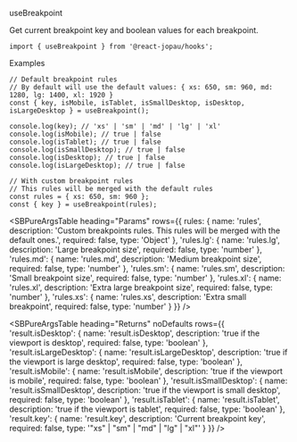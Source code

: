 
<SBTitle>useBreakpoint</SBTitle>

<SBDescription>Get current breakpoint key and boolean values for each breakpoint.</SBDescription>

```tsx dark
import { useBreakpoint } from '@react-jopau/hooks';
```

<SBSubTitle>Examples</SBSubTitle>

```tsx dark
// Default breakpoint rules
// By default will use the default values: { xs: 650, sm: 960, md: 1280, lg: 1400, xl: 1920 }
const { key, isMobile, isTablet, isSmallDesktop, isDesktop, isLargeDesktop } = useBreakpoint();

console.log(key); // 'xs' | 'sm' | 'md' | 'lg' | 'xl'
console.log(isMobile); // true | false
console.log(isTablet); // true | false
console.log(isSmallDesktop); // true | false
console.log(isDesktop); // true | false
console.log(isLargeDesktop); // true | false
```

```tsx dark
// With custom breakpoint rules
// This rules will be merged with the default rules
const rules = { xs: 650, sm: 960 };
const { key } = useBreakpoint(rules);
```

<SBPureArgsTable
  heading="Params"
  rows={{
    rules: {
      name: 'rules',
      description: 'Custom breakpoints rules. This rules will be merged with the default ones.',
      required: false,
      type: 'Object'
    },
    'rules.lg': {
      name: 'rules.lg',
      description: 'Large breakpoint size',
      required: false,
      type: 'number'
    },
    'rules.md': {
      name: 'rules.md',
      description: 'Medium breakpoint size',
      required: false,
      type: 'number'
    },
    'rules.sm': {
      name: 'rules.sm',
      description: 'Small breakpoint size',
      required: false,
      type: 'number'
    },
    'rules.xl': {
      name: 'rules.xl',
      description: 'Extra large breakpoint size',
      required: false,
      type: 'number'
    },
    'rules.xs': {
      name: 'rules.xs',
      description: 'Extra small breakpoint',
      required: false,
      type: 'number'
    }
  }}
/>

<SBPureArgsTable
  heading="Returns"
  noDefaults
  rows={{
    'result.isDesktop': {
      name: 'result.isDesktop',
      description: 'true if the viewport is desktop',
      required: false,
      type: 'boolean'
    },
    'result.isLargeDesktop': {
      name: 'result.isLargeDesktop',
      description: 'true if the viewport is large desktop',
      required: false,
      type: 'boolean'
    },
    'result.isMobile': {
      name: 'result.isMobile',
      description: 'true if the viewport is mobile',
      required: false,
      type: 'boolean'
    },
    'result.isSmallDesktop': {
      name: 'result.isSmallDesktop',
      description: 'true if the viewport is small desktop',
      required: false,
      type: 'boolean'
    },
    'result.isTablet': {
      name: 'result.isTablet',
      description: 'true if the viewport is tablet',
      required: false,
      type: 'boolean'
    },
    'result.key': {
      name: 'result.key',
      description: 'Current breakpoint key',
      required: false,
      type: '"xs" | "sm" | "md" | "lg" | "xl"'
    }
  }}
/>
